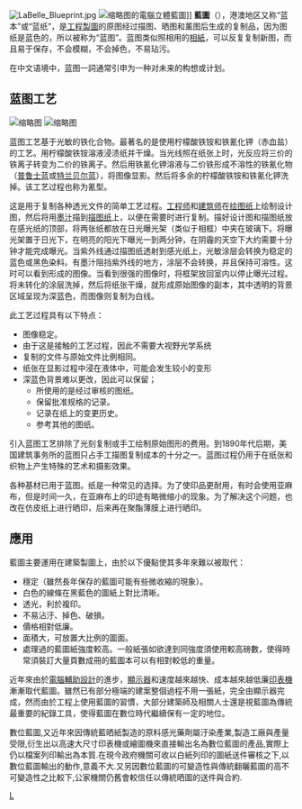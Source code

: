 {{Unreferenced|time=2020-06-09T23:03:07+00:00}}
[[File:LaBelle_Blueprint.jpg|frame]]
[[File:RAH-66_cpcomcut.gif|缩略图]]的電腦立體藍圖]]
'''藍圖'''（{{lang-en|Blueprint}}），港澳地区又称“蓝本”或“蓝纸”，是[[工程製圖|工程製圖]]的原图经过描图、晒图和薰图后生成的复制品，因为图纸是蓝色的，所以被称为“蓝图”。蓝图类似照相用的[[相紙|相紙]]，可以反复复制新图，而且易于保存，不会模糊，不会掉色，不易玷污。

在中文语境中，蓝图一詞通常引申为一种对未来的构想或计划。

==蓝图工艺==
[[File:Waldhaus_Gasterntal_Plan5.JPG|缩略图]]
[[File:Joy_Oil_gas_station_blueprints.jpg|缩略图]]

蓝图工艺基于光敏的铁化合物。最著名的是使用柠檬酸铁铵和铁氰化钾（赤血盐）的工艺。用柠檬酸铁铵溶液浸渍纸并干燥。当光线照在纸张上时，光反应将三价的铁离子转变为二价的铁离子。然后用铁氰化钾溶液与二价铁形成不溶性的铁氰化物（[[普鲁士蓝|普鲁士蓝]]或[[特兰贝尔蓝|特兰贝尔蓝]]），将图像显影。然后将多余的柠檬酸铁铵和铁氰化钾洗掉。该工艺过程也称为氰型。

这是用于复制各种透光文件的简单工艺过程。[[工程师|工程师]]和[[建筑师|建筑师]]在[[绘图纸|绘图纸]]上绘制设计图，然后将用[[墨汁|墨汁]]描到[[描图纸|描图纸]]上，以便在需要时进行复制。描好设计图和描图纸放在感光纸的顶部，将两张纸都放在日光曝光架（类似于相框）中夹在玻璃下。将曝光架置于日光下，在明亮的阳光下曝光一到两分钟，在阴霾的天空下大约需要十分钟才能完成曝光。当紫外线通过描图纸透射到感光纸上，光敏涂层会转换为稳定的蓝色或黑色染料。有墨汁阻挡紫外线的地方，涂层不会转换，并且保持可溶性。这时可以看到形成的图像。当看到很强的图像时，将框架放回室内以停止曝光过程。将未转化的涂层洗掉，然后将纸张干燥，就形成原始图像的副本，其中透明的背景区域呈现为深蓝色，而图像则复制为白线。

此工艺过程具有以下特点： 
* 图像稳定。
* 由于这是接触的工艺过程，因此不需要大视野光学系统
* 复制的文件与原始文件比例相同。
* 纸张在显影过程中浸在液体中，可能会发生较小的变形
* 深蓝色背景难以更改，因此可以保留；
** 所使用的是经过审核的图纸。
** 保留批准规格的记录。
** 记录在纸上的变更历史。
** 参考其他的图纸。

引入蓝图工艺排除了光刻复制或手工绘制原始图形的费用。到1890年代后期，美国建筑事务所的蓝图只占手工描图复制成本的十分之一。蓝图过程仍用于在纸张和织物上产生特殊的艺术和摄影效果。

各种基材已用于蓝图。纸是一种常见的选择。为了使印品更耐用，有时会使用亚麻布，但是时间一久，在亚麻布上的印迹有略微缩小的现象。为了解决这个问题，也改在仿皮纸上进行晒印，后来再在聚酯薄膜上进行晒印。

==應用==
藍圖主要運用在建築製圖上，由於以下優點使其多年來難以被取代：
* 穩定（雖然長年保存的藍圖可能有些微收縮的現象）。
* 白色的線條在黑藍色的圖紙上對比清晰。
* 透光，利於複印。
* 不易沾汙、掉色、破損。
* 價格相對低廉。
* 面積大，可放置大比例的圖面。
* 處理過的藍圖紙強度較高。一般紙張如欲達到同強度須使用較高磅數，使得時常須裝訂大量頁數成冊的藍圖本可以有相對較低的重量。

近年來由於[[電腦輔助設計|電腦輔助設計]]的進步，[[顯示器|顯示器]]和速度越來越快、成本越來越低廉[[印表機|印表機]]漸漸取代藍圖。雖然已有部分極端的建案整個過程不用一張紙，完全由顯示器完成，然而由於工程上使用藍圖的習慣，大部分建築師及相關人士還是視藍圖為傳統最重要的紀錄工具，使得藍圖在數位時代繼續保有一定的地位。

{{wiktionary}}數位藍圖,又近年來因傳統藍晒紙製造的原料感光藥劑屬汙染產業,製造工廠與產量受限,衍生出以高速大尺寸印表機或繪圖機來直接輸出名為數位藍圖的產品,實際上仍以檔案列印輸出為本質.在現今政府機關可收以白紙列印的圖紙送件審核之下,以數位藍圖輸出的動作,意義不大.又另因數位藍圖的可變造性與傳統翻曬藍圖的高不可變造性之比較下,公家機關仍舊會較信任以傳統晒圖的送件與合約.{{可视化}}

[[Category:印刷|L]]